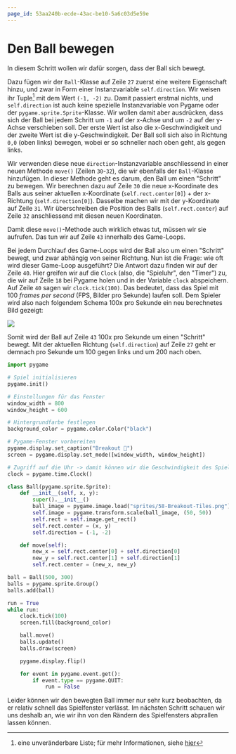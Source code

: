 ```yaml
---
page_id: 53aa240b-ecde-43ac-be10-5a6c03d5e59e
---
```

# Den Ball bewegen
In diesem Schritt wollen wir dafür sorgen, dass der Ball sich bewegt.

Dazu fügen wir der `Ball`-Klasse auf Zeile `27` zuerst eine weitere Eigenschaft hinzu, und zwar in Form einer Instanzvariable `self.direction`. Wir weisen ihr Tuple[^1] mit dem Wert `(-1, -2)` zu. Damit passiert erstmal nichts, und `self.direction` ist auch keine spezielle Instanzvariable von Pygame oder der `pygame.sprite.Sprite`-Klasse. Wir wollen damit aber ausdrücken, dass sich der Ball bei jedem Schritt um `-1` auf der x-Achse und um `-2` auf der y-Achse verschieben soll. Der erste Wert ist also die x-Geschwindigkeit und der zweite Wert ist die y-Geschwindigkeit. Der Ball soll sich also in Richtung `0,0` (oben links) bewegen, wobei er so schneller nach oben geht, als gegen links.

Wir verwenden diese neue `direction`-Instanzvariable anschliessend in einer neuen Methode `move()` (Zeilen `30`-`32`), die wir ebenfalls der `Ball`-Klasse hinzufügen. In dieser Methode geht es darum, den Ball um einen "Schritt" zu bewegen. Wir berechnen dazu auf Zeile `30` die neue x-Koordinate des Balls aus seiner aktuellen x-Koordinate (`self.rect.center[0]`) + der x-Richtung (`self.direction[0]`). Dasselbe machen wir mit der y-Koordinate auf Zeile `31`. Wir überschreiben die Position des Balls (`self.rect.center`) auf Zeile `32` anschliessend mit diesen neuen Koordinaten.

Damit diese `move()`-Methode auch wirklich etwas tut, müssen wir sie aufrufen. Das tun wir auf Zeile `43` innerhalb des Game-Loops.

Bei jedem Durchlauf des Game-Loops wird der Ball also um einen "Schritt" bewegt, und zwar abhängig von seiner Richtung. Nun ist die Frage: wie oft wird dieser Game-Loop ausgeführt? Die Antwort dazu finden wir auf der Zeile `40`. Hier greifen wir auf die `Clock` (also, die "Spieluhr", den "Timer") zu, die wir auf Zeile `18` bei Pygame holen und in der Variable `clock` abspeichern. Auf Zeile `40` sagen wir `clock.tick(100)`. Das bedeutet, dass das Spiel mit 100 _frames per second_ (FPS, Bilder pro Sekunde) laufen soll. Dem Spieler wird also nach folgendem Schema 100x pro Sekunde ein neu berechnetes Bild gezeigt:

![](img/game_loop.png)

Somit wird der Ball auf Zeile `43` 100x pro Sekunde um einen "Schritt" bewegt. Mit der aktuellen Richtung (`self.direction`) auf Zeile `27` geht er demnach pro Sekunde um 100 gegen links und um 200 nach oben.

```python showLineNumbers {17-18,27,29-32,40,43}
import pygame

# Spiel initialisieren
pygame.init()

# Einstellungen für das Fenster
window_width = 800
window_height = 600

# Hintergrundfarbe festlegen
background_color = pygame.color.Color("black")

# Pygame-Fenster vorbereiten
pygame.display.set_caption("Breakout 👾")
screen = pygame.display.set_mode([window_width, window_height])

# Zugriff auf die Uhr -> damit können wir die Geschwindigkeit des Spiels anpassen
clock = pygame.time.Clock()

class Ball(pygame.sprite.Sprite):
    def __init__(self, x, y):
        super().__init__()
        ball_image = pygame.image.load("sprites/58-Breakout-Tiles.png")
        self.image = pygame.transform.scale(ball_image, (50, 50))
        self.rect = self.image.get_rect()
        self.rect.center = (x, y)
        self.direction = (-1, -2)

    def move(self):
        new_x = self.rect.center[0] + self.direction[0]
        new_y = self.rect.center[1] + self.direction[1]
        self.rect.center = (new_x, new_y)

ball = Ball(500, 300)
balls = pygame.sprite.Group()
balls.add(ball)

run = True
while run:
    clock.tick(100)
    screen.fill(background_color)

    ball.move()
    balls.update()
    balls.draw(screen)

    pygame.display.flip()

    for event in pygame.event.get():
        if event.type == pygame.QUIT:
            run = False
```

Leider können wir den bewegten Ball immer nur sehr kurz beobachten, da er relativ schnell das Spielfenster verlässt. Im nächsten Schritt schauen wir uns deshalb an, wie wir ihn von den Rändern des Spielfensters abprallen lassen können.

[^1]: eine unveränderbare Liste; für mehr Informationen, siehe [hier](https://www.w3schools.com/python/python_tuples.asp)
